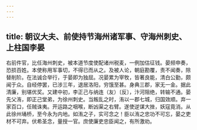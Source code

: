 ```yaml
---
---
---
```

title: 朝议大夫、前使持节海州诸军事、守海州刺史、上柱国李晏
---



右前件官，比任海州刺史，被本道节度使配诸州税麦，一例加估征钱。晏频申奏，恐损百姓。本使称用军事切，不得已而从之。及被人论，朝庭勘覆，责不闻奏，除替削阶。在法诚合举行，于晏即为独屈。况晏累为宰牧，皆著良能，清白公勤，颇闻于众。自经停罢，已涉三年，退居洛阳，穷饿至甚。身典三郡，家无一金。据此清廉，别堪优奖。又建中初，李正己与纳连（友）〔反〕，汴河阻绝，转输不通。晏先父洧，即正己堂弟，为徐州刺史。当叛乱之时，洧以一郡七城，归国效顺。弃一家百口，任贼诛夷。开运路之咽喉，断凶渠之右臂。遂使逆谋大挫，妖寇竟消。从此徐州埇桥，至今永为内地。如洧之子，实可念之！臣以洧之忠功不可忘，晏之吏材不可弃。伏希圣念，量授一官。庶使廉吏忠臣闻之，有所激劝。
